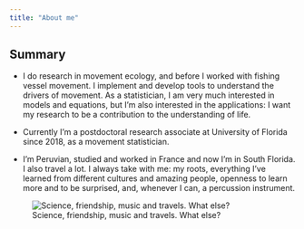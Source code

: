 ```yaml
---
title: "About me"
---
```


## Summary

  * I do research in movement ecology, and before I worked with fishing vessel movement. I implement and develop tools to understand the drivers of movement. As a statistician, I am very much interested in models and equations, but I'm also interested in the applications: I want my research to be a contribution to the understanding of life. 

  * Currently I'm a postdoctoral research associate at University of Florida since 2018, as a movement statistician. 
  
  * I'm Peruvian, studied and worked in France and now I'm in South Florida. I also travel a lot. I always take with me: my roots, everything I've learned from different cultures and amazing people, openness to learn more and to be surprised, and, whenever I can, a percussion instrument. 
  
  ![Science, friendship, music and travels. What else?](websiteI.png)